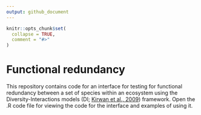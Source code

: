 ```yaml
---
output: github_document
---
```


<!-- README.md is generated from README.Rmd. Please edit that file -->

```r
knitr::opts_chunk$set(
  collapse = TRUE,
  comment = "#>"
)
```

# Functional redundancy

<!-- badges: start -->
<!-- badges: end -->

This repository contains code for an interface for testing for functional redundancy between a set of species within an ecosystem using the Diversity-Interactions models (DI; [Kirwan et al., 2009](https://doi.org/10.1890/08-1684.1)) framework. Open the .R code file for viewing the code for the interface and examples of using it. 